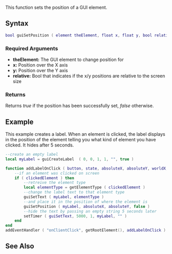 {{Client function}}

This function sets the position of a GUI element.

==Syntax== 
<syntaxhighlight lang="lua">
bool guiSetPosition ( element theElement, float x, float y, bool relative )
</syntaxhighlight> 

===Required Arguments=== 
<!-- List each argument one per line. This should be the argument's name as in the argument list above, NOT the argument's data type -->
*'''theElement:''' The GUI element to change position for
*'''x:''' Position over the X axis
*'''y:''' Position over the Y axis
*'''relative:''' Bool that indicates if the x/y positions are relative to the screen size

===Returns===
<!-- Make this descriptive. Explain what cases will return false. If you're unsure, add a tag to it so we can check -->
Returns ''true'' if the position has been successfully set, ''false'' otherwise.

==Example== 
This example creates a label.  When an element is clicked, the label displays in the position of the element telling you what kind of element you have clicked.  It hides after 5 seconds.
<syntaxhighlight lang="lua">
--create an empty label
local myLabel = guiCreateLabel  ( 0, 0, 1, 1, "", true )

function addLabelOnClick ( button, state, absoluteX, absoluteY, worldX, worldY, worldZ, clickedElement )
	--if an element was clicked on screen
	if ( clickedElement ) then
		--retreive the element type
		local elementType = getElementType ( clickedElement )
		--change the label text to that element type
		guiSetText ( myLabel, elementType )
		--and place it in the position of where the element is
		guiSetPosition ( myLabel, absoluteX, absoluteY, false )
		--hide the text by passing an empty string 5 seconds later
		setTimer ( guiSetText, 5000, 1, myLabel, "" )
	end
end
addEventHandler ( "onClientClick", getRootElement(), addLabelOnClick )
</syntaxhighlight>

==See Also==
<!-- Change FunctionArea to the area that this function is in on the main function list page, e.g. Server, Player, Vehicle etc -->
{{GUI_functions}}